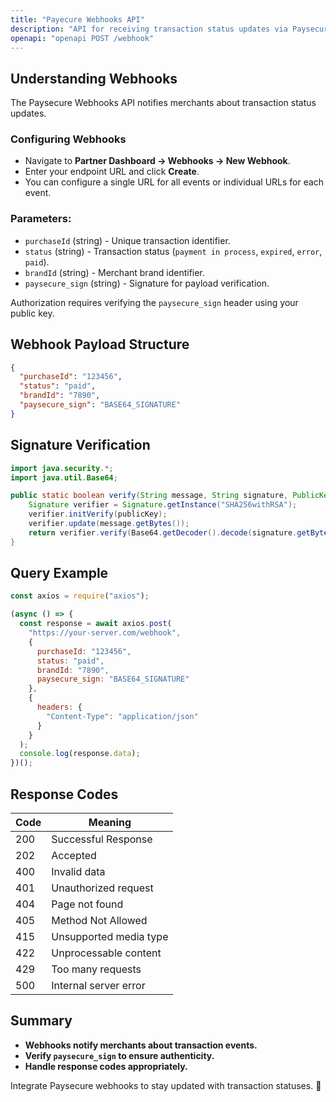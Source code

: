 ```yaml
---
title: "Payecure Webhooks API"
description: "API for receiving transaction status updates via Paysecure webhooks."
openapi: "openapi POST /webhook"
---
```


## Understanding Webhooks

The Paysecure Webhooks API notifies merchants about transaction status updates.

### Configuring Webhooks
- Navigate to **Partner Dashboard → Webhooks → New Webhook**.
- Enter your endpoint URL and click **Create**.
- You can configure a single URL for all events or individual URLs for each event.

### Parameters:
- `purchaseId` (string) - Unique transaction identifier.
- `status` (string) - Transaction status (`payment in process`, `expired`, `error`, `paid`).
- `brandId` (string) - Merchant brand identifier.
- `paysecure_sign` (string) - Signature for payload verification.

<Warning>Authorization requires verifying the `paysecure_sign` header using your public key.</Warning>

## Webhook Payload Structure
```json JSON
{
  "purchaseId": "123456",
  "status": "paid",
  "brandId": "7890",
  "paysecure_sign": "BASE64_SIGNATURE"
}
```

## Signature Verification
```java Java
import java.security.*;
import java.util.Base64;

public static boolean verify(String message, String signature, PublicKey publicKey) throws Exception {
    Signature verifier = Signature.getInstance("SHA256withRSA");
    verifier.initVerify(publicKey);
    verifier.update(message.getBytes());
    return verifier.verify(Base64.getDecoder().decode(signature.getBytes()));
}
```

## Query Example
```javascript JavaScript
const axios = require("axios");

(async () => {
  const response = await axios.post(
    "https://your-server.com/webhook",
    {
      purchaseId: "123456",
      status: "paid",
      brandId: "7890",
      paysecure_sign: "BASE64_SIGNATURE"
    },
    {
      headers: {
        "Content-Type": "application/json"
      }
    }
  );
  console.log(response.data);
})();
```

## Response Codes
| Code | Meaning |
|------|---------|
| 200  | Successful Response |
| 202  | Accepted |
| 400  | Invalid data |
| 401  | Unauthorized request |
| 404  | Page not found |
| 405  | Method Not Allowed |
| 415  | Unsupported media type |
| 422  | Unprocessable content |
| 429  | Too many requests |
| 500  | Internal server error |

## Summary
- **Webhooks notify merchants about transaction events.**
- **Verify `paysecure_sign` to ensure authenticity.**
- **Handle response codes appropriately.**

Integrate Paysecure webhooks to stay updated with transaction statuses. 🚀